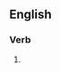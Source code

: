 ==English==

===Verb===
{{head|en|verb form}}

# {{present participle of|wallpaper|lang=en|nocat=1}}